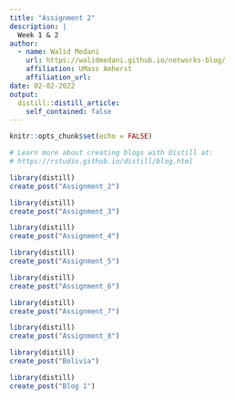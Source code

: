 ```yaml
---
title: "Assignment 2"
description: |
  Week 1 & 2
author:
  - name: Walid Medani 
    url: https://walidmedani.github.io/networks-blog/
    affiliation: UMass Amherst
    affiliation_url: 
date: 02-02-2022
output:
  distill::distill_article:
    self_contained: false
---
```


```r
knitr::opts_chunk$set(echo = FALSE)

# Learn more about creating blogs with Distill at:
# https://rstudio.github.io/distill/blog.html

```

```r
library(distill)
create_post("Assignment_2")
```
```r
library(distill)
create_post("Assignment_3")
```

```r
library(distill)
create_post("Assignment_4")
```

```r
library(distill)
create_post("Assignment_5")
```

```r
library(distill)
create_post("Assignment_6")
```

```r
library(distill)
create_post("Assignment_7")
```

```r
library(distill)
create_post("Assignment_8")
```

```r
library(distill)
create_post("Bolivia")
```

```r
library(distill)
create_post("Blog 1")
```